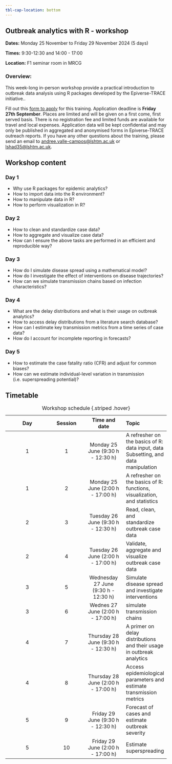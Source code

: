 ```yaml
---
tbl-cap-location: bottom
---
```


## Outbreak analytics with R -  workshop {#pre-summit-training}

**Dates:** Monday 25 November to Friday 29 November 2024 (5 days)

**Times:**  9:30-12:30 and 14:00 - 17:00

**Location:** F1 seminar room in MRCG 

### Overview:
This week-long in-person workshop provide a practical introduction to outbreak data analysis using R packages developed by the Epiverse-TRACE initiative..


Fill out this [form to apply](https://forms.office.com/Pages/DesignPageV2.aspx?subpage=design&token=09a01e121b9447dbbec65057eece25af&id=oaKtcild7U6xlPh0V3cUnuJi79dolFdJoZ1qVAcSQu9UMVNUTzdEWk9CNTJMNFZNQlM2UlQ4UDNHVi4u) for this training. Application deadline is **Friday 27th September**. Places are limited and will be given on a first come, first served basis. There is no registration fee and limited funds are available for travel and local expenses. Application data will be kept confidential and may only be published in aggregated and anonymised forms in Epiverse-TRACE outreach reports. If you have any other questions about the training, please send an email to [andree.valle-campos@lshtm.ac.uk]() or [lshad35@lshtm.ac.uk]().


## Workshop content

### Day 1

- Why use R packages for epidemic analytics?
- How to import data into the R environment?
- How to manipulate data in R?
- How to perform visualization in R?

### Day 2

- How to clean and standardize case data?
- How to aggregate and visualize case data?
- How can I ensure the above tasks are performed in an efficient and reproducible way?


### Day 3
- How do I simulate disease spread using a mathematical model?
- How do I investigate the effect of interventions on disease trajectories?
- How can we simulate transmission chains based on infection characteristics?

### Day 4

- What are the delay distributions and what is their usage on outbreak analytics?
- How to access delay distributions from a literature search database?
- How can I estimate key transmission metrics from a time series of case data?
- How do I account for incomplete reporting in forecasts?

### Day 5
- How to estimate the case fatality ratio (CFR) and adjust for common biases?
- How can we estimate individual-level variation in transmission (i.e. superspreading potential)?


## Timetable

| Day     | Session    | Time and date     | Topic     |
|:-------:|:-----:|:------:|:------|
| 1       | 1    |Monday 25 June (9:30 h - 12:30 h)|   A refresher on the basics of R: data input, data Subsetting, and data manipulation |
| 1       | 2    |Monday 25 June (2:00 h - 17:00 h)|  A refresher on the basics of R: functions, visualization, and statistics|
| 2       | 3    |Tuesday 26 June (9:30 h - 12:30 h)|   Read, clean, and standardize outbreak case data|
| 2       | 4    |Tuesday 26 June (2:00 h - 17:00 h)|   Validate, aggregate and visualize outbreak case data|
| 3       | 5    |Wednesday 27 June (9:30 h - 12:30 h)|   Simulate disease spread and investigate interventions  |
| 3       | 6    |Wednes 27 June (2:00 h - 17:00 h)|   simulate transmission chains    |
| 4       | 7    |Thursday 28 June (9:30 h - 12:30 h) |   A primer on delay distributions and their usage in outbreak analytics    |
| 4       | 8    |Thursday 28 June (2:00 h - 17:00 h)|   Access epidemiological parameters and estimate transmission metrics    |
| 5       | 9    |Friday 29 June (9:30 h - 12:30 h) |   Forecast of cases and estimate outbreak severity    |
| 5       | 10   |Friday 29 June (2:00 h - 17:00 h)|   Estimate superspreading     |


: Workshop schedule {.striped .hover}